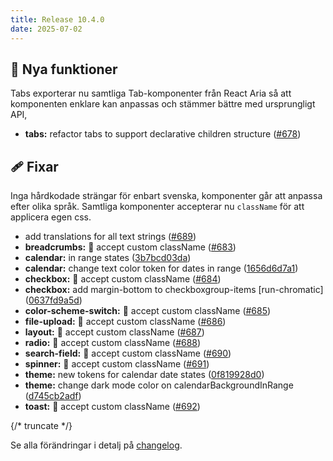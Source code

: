 ```yaml
---
title: Release 10.4.0
date: 2025-07-02
---
```


## 🚀 Nya funktioner

Tabs exporterar nu samtliga Tab-komponenter från React Aria så att komponenten enklare kan anpassas
och stämmer bättre med ursprungligt API,

- **tabs:** refactor tabs to support declarative children structure ([#678](https://github.com/migrationsverket/midas/pull/678))

## 🩹 Fixar

Inga hårdkodade strängar för enbart svenska, komponenter går att anpassa efter olika språk. Samtliga komponenter
accepterar nu `className` för att applicera egen css.

- add translations for all text strings ([#689](https://github.com/migrationsverket/midas/pull/689))
- **breadcrumbs:** 💄 accept custom className ([#683](https://github.com/migrationsverket/midas/pull/683))
- **calendar:** in range states ([3b7bcd03da](https://github.com/migrationsverket/midas/commit/3b7bcd03da))
- **calendar:** change text color token for dates in range ([1656d6d7a1](https://github.com/migrationsverket/midas/commit/1656d6d7a1))
- **checkbox:** 💄 accept custom className ([#684](https://github.com/migrationsverket/midas/pull/684))
- **checkbox:** add margin-bottom to checkboxgroup-items [run-chromatic] ([0637fd9a5d](https://github.com/migrationsverket/midas/commit/0637fd9a5d))
- **color-scheme-switch:** 💄 accept custom className ([#685](https://github.com/migrationsverket/midas/pull/685))
- **file-upload:** 💄 accept custom className ([#686](https://github.com/migrationsverket/midas/pull/686))
- **layout:** 💄 accept custom className ([#687](https://github.com/migrationsverket/midas/pull/687))
- **radio:** 💄 accept custom className ([#688](https://github.com/migrationsverket/midas/pull/688))
- **search-field:** 💄 accept custom className ([#690](https://github.com/migrationsverket/midas/pull/690))
- **spinner:** 💄 accept custom className ([#691](https://github.com/migrationsverket/midas/pull/691))
- **theme:** new tokens for calendar date states ([0f819928d0](https://github.com/migrationsverket/midas/commit/0f819928d0))
- **theme:** change dark mode color on calendarBackgroundInRange ([d745cb2adf](https://github.com/migrationsverket/midas/commit/d745cb2adf))
- **toast:** 💄 accept custom className ([#692](https://github.com/migrationsverket/midas/pull/692))


{/* truncate */}

Se alla förändringar i detalj på [changelog](/changelog/10.4.0).
